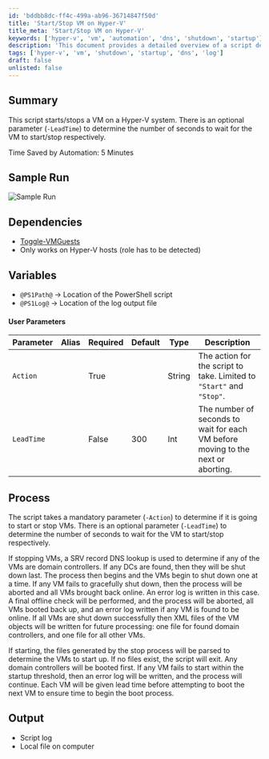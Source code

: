 ```yaml
---
id: 'bddbb8dc-ff4c-499a-ab96-36714847f50d'
title: 'Start/Stop VM on Hyper-V'
title_meta: 'Start/Stop VM on Hyper-V'
keywords: ['hyper-v', 'vm', 'automation', 'dns', 'shutdown', 'startup']
description: 'This document provides a detailed overview of a script designed to start and stop virtual machines on a Hyper-V system. It includes parameters for lead time, error handling, and logging, ensuring smooth operation and management of VMs.'
tags: ['hyper-v', 'vm', 'shutdown', 'startup', 'dns', 'log']
draft: false
unlisted: false
---
```

## Summary

This script starts/stops a VM on a Hyper-V system. There is an optional parameter (`-LeadTime`) to determine the number of seconds to wait for the VM to start/stop respectively.

Time Saved by Automation: 5 Minutes

## Sample Run

![Sample Run](../../../static/img/Hyper-V---Toggle-Guest-VMs/image_1.png)

## Dependencies

- [Toggle-VMGuests](https://proval.itglue.com/DOC-5078775-7410870)
- Only works on Hyper-V hosts (role has to be detected)

## Variables

- `@PS1Path@` -> Location of the PowerShell script
- `@PS1Log@` -> Location of the log output file

#### User Parameters

| Parameter  | Alias | Required | Default | Type   | Description                                                                                     |
|------------|-------|----------|---------|--------|-------------------------------------------------------------------------------------------------|
| `Action`   |       | True     |         | String | The action for the script to take. Limited to `"Start"` and `"Stop"`.                        |
| `LeadTime` |       | False    | 300     | Int    | The number of seconds to wait for each VM before moving to the next or aborting.              |

## Process

The script takes a mandatory parameter (`-Action`) to determine if it is going to start or stop VMs. There is an optional parameter (`-LeadTime`) to determine the number of seconds to wait for the VM to start/stop respectively.

If stopping VMs, a SRV record DNS lookup is used to determine if any of the VMs are domain controllers. If any DCs are found, then they will be shut down last. The process then begins and the VMs begin to shut down one at a time. If any VM fails to gracefully shut down, then the process will be aborted and all VMs brought back online. An error log is written in this case. A final offline check will be performed, and the process will be aborted, all VMs booted back up, and an error log written if any VM is found to be online. If all VMs are shut down successfully then XML files of the VM objects will be written for future processing: one file for found domain controllers, and one file for all other VMs.

If starting, the files generated by the stop process will be parsed to determine the VMs to start up. If no files exist, the script will exit. Any domain controllers will be booted first. If any VM fails to start within the startup threshold, then an error log will be written, and the process will continue. Each VM will be given lead time before attempting to boot the next VM to ensure time to begin the boot process.

## Output

- Script log
- Local file on computer












